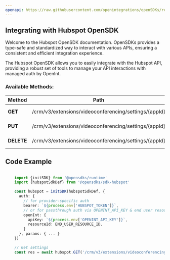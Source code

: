 ```yaml
---
openapi: https://raw.githubusercontent.com/openintegrations/openSDKs/refs/heads/main/sdks/sdk-hubspot/hubspot_crm_videoconferencing.oas.json
---
```


## Integrating with Hubspot OpenSDK 

Welcome to the Hubspot OpenSDK documentation. OpenSDKs provides a type-safe and standardized way to interact with various APIs, ensuring a consistent and efficient integration experience.

The Hubspot OpenSDK allows you to easily integrate with the Hubspot API, providing a robust set of tools to manage your API interactions with managed auth by OpenInt. 

### Available Methods:

| Method | Path | Description |
|--------|------|-------------|
| **GET** | /crm/v3/extensions/videoconferencing/settings/{appId} | Get settings
| **PUT** | /crm/v3/extensions/videoconferencing/settings/{appId} | Update settings
| **DELETE** | /crm/v3/extensions/videoconferencing/settings/{appId} | Delete settings


## Code Example

```typescript

    import {initSDK} from '@opensdks/runtime'
    import {hubspotSdkDef} from '@opensdks/sdk-hubspot'

    const hubspot = initSDK(hubspotSdkDef, {
      auth: {
        // for provider-specific auth
        bearer: `${process.env['HUBSPOT_TOKEN']}`,
        // or for passthrough auth via OPENINT_API_KEY & end user resourceId
        openInt: {
          apiKey: `${process.env['OPENINT_API_KEY']}`,
          resourceId: END_USER_RESOURCE_ID,
        }
      }, params: { ... }
    })

    // Get settings
    const res = await hubspot.GET('/crm/v3/extensions/videoconferencing/settings/{appId}')
```
